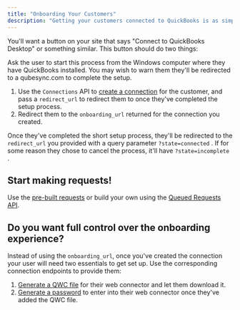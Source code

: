 ```yaml
---
title: "Onboarding Your Customers"
description: "Getting your customers connected to QuickBooks is as simple as sending them to a URL."
---
```


You'll want a button on your site that says "Connect to QuickBooks Desktop" or something similar. This button should do two things:

<Info>
  Ask the user to start this process from the Windows computer where they have QuickBooks installed. You may wish to warn them they'll be redirected to a qubesync.com to complete the setup.
</Info>

1. Use the `Connections` API to [create a connection](/api-reference/connections/create-a-new-connection) for the customer, and pass a `redirect_url` to redirect them to once they've completed the setup process.
2. Redirect them to the `onboarding_url` returned for the connection you created.

Once they've completed the short setup process, they'll be redirected to the `redirect_url` you provided with a query parameter `?state=connected` . If for some reason they chose to cancel the process, it'll have `?state=incomplete` .

## Start making requests\!

Use the [pre-built requests](/api-reference/pre-built-queries/query-customers) or build your own using the [Queued Requests API](/api-reference/customers).

## Do you want full control over the onboarding experience?

Instead of using the `onboarding_url`, once you've created the connection your user will need two essentials to get set up. Use the corresponding connection endpoints to provide them:

1. [Generate a QWC file](/api-reference/connections/get-qwc-file-for-a-connection) for their web connector and let them download it.
2. [Generate a password](/api-reference/connections/generate-or-set-password-for-a-connection) to enter into their web connector once they've added the QWC file.